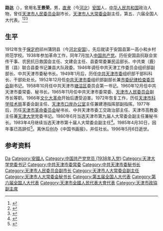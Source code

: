 {{Otheruses|other=名为路达的其他人物|路达}}
{{Otheruses|other=名为王景荣的其他人物|王景荣}}
{{Infobox officeholder
| 姓名     = 路达
| 性别     = 男
| 别名     = 王景荣
| 职务     = 中国共产党天津大学委员会书记
| 就任日期 = 1979年
| 卸任日期 = 1981年
| 前任     =
| 继任     =
| 职务1    = [[天津市人大常委会|天津市人大常委会]]副主任
| 就任日期1= 1980年6月30日
| 卸任日期1= 1985年4月30日
| 职务2    = [[天津市政协|天津市政协]]副主席
| 就任日期2= 1977年12月
| 卸任日期2= 1980年6月
| 出生日期 = 1912年
| 出生地点 = [[保定府|保定府]]祁州蒲阴县
| 逝世日期 = 1996年5月6日
| 逝世地点 = [[天津市|天津市]]
| 民族     = 汉族
| 籍贯     =
| 职业     = 政治人物
| 政党     = [[中国共产党|中国共产党]]
}}
'''路达'''（{{bd|1912年||1996年|catIdx=Lu}}），曾用名'''王景荣'''，男，[[直隶|直隶]]（今[[河北|河北]]）[[安国市|安国]]人，[[中华人民共和国|中华人民共和国]]政治人物，曾任[[天津市人民委员会|天津市人民委员会]]副市长，[[天津市人大常委会|天津市人大常委会]]副主任，第五、六届全国人大代表。<ref>{{Cite book|title=中华人民共和国职官志|author=何虎生, 李耀东, 向常福主编|publisher=中国社会出版社|year=2003|isbn=9787800883934|location=北京|pages=}}</ref><ref>{{Cite book|title=20世纪中华人物名字号辞典|author=周家珍编著|publisher=法律出版社|year=2000|isbn=9787503628320|location=北京|pages=}}</ref><ref>{{Cite book|title=中国当代艺术界名人录|author=中国名人研究院编; 异天, 戈德主编|publisher=[[社会科学文献出版社|社会科学文献出版社]]|year=1993|isbn=|location=北京|pages=}}</ref>

== 生平 ==
1912年生于[[保定府|保定府]]祁州蒲阴县（今[[河北|河北]][[安国市|安国]]）。先后就读于安国县第一高小和乡村师范学校。1938年参加革命工作，同年7月加入[[中国共产党|中国共产党]]。历任安国县抗联会宣传干事、农民抗日救国会主任、文建会主任、县委常委兼民运部长、中共束（鹿）晋（县）联合县委书记兼县大队政委。1946年调任中共天津工作委员会组织部副部长、中共天津市委秘书长。1949年1月后，历任[[中共天津市委|中共天津市委]]组织部干部科科长、干部处处长。1952年12月任[[中共天津市委|中共天津市委]]组织部副部长兼[[中国共产党天津市纪律检查委员会|市委纪律检查委员会]]副书记。1958年10月任中共天津市[[塘沽区|塘沽区]]委员会第一书记。1960年12月任中共天津市委常委、秘书长。1965年11月任中共天津市委常委、[[天津市人民委员会|天津市人民委员会]]副市长等职。1966年[[文化大革命|文化大革命]]开始后遭受迫害。1972年恢复工作，历任[[天津市科学技术局|天津市科学技术局]]革委会副主任、[[天津市人民政府口岸服务办公室|天津市口岸办公室]]主任兼建港指挥部副指挥。1977年后，历任[[天津市革命委员会|天津市革命委员会]]秘书长、中共天津市委工交政治部主任、天津市高教委主任兼[[天津大学|天津大学]]党委书记。1980年6月当选天津市第九届人大常委会副主任兼秘书长。1983年4月继续当选天津市第十届人大常委会副主任<ref>{{cite book |editor=天津市地方志编修委员会 |title=天津通志·政权志·人民代表大会卷 |date=2000 |publisher=天津社会科学院出版社 |isbn=780563727X |page=191}}</ref>。1985年4月30日，因年事已高辞任<ref>{{cite book |editor=天津市地方志编修委员会 |title=天津通志·政协民主党派志 |date=1997 |publisher=天津社会科学院出版社 |isbn=780563663X |page=271}}</ref>。离休后创办《中国书画报》，并任社长。1996年5月6日逝世。

== 参考资料 ==
{{reflist}}

{{天津大学}}

{{Authority control}}
{{DEFAULTSORT:Lu路}}
[[Category:路姓|Da]]
[[Category:安國人|Category:安國人]]
[[Category:中国共产党党员_(1938年入党)|Category:中国共产党党员 (1938年入党)]]
[[Category:天津大学党委书记|Category:天津大学党委书记]]
[[Category:中共天津市委常委|Category:中共天津市委常委]]
[[Category:中共天津市委秘书长|Category:中共天津市委秘书长]]
[[Category:天津市人民委员会副市长|Category:天津市人民委员会副市长]]
[[Category:天津市人大常委会副主任|Category:天津市人大常委会副主任]]
[[Category:天津市人大常委会秘书长|Category:天津市人大常委会秘书长]]
[[Category:第五届全国人大代表|Category:第五届全国人大代表]]
[[Category:第六届全国人大代表|Category:第六届全国人大代表]]
[[Category:天津市全國人民代表大會代表|Category:天津市全國人民代表大會代表]]
[[Category:天津市政協副主席|Category:天津市政協副主席]]